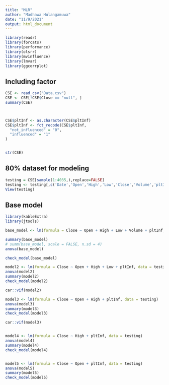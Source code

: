 ```yaml
---
title: "MLR"
author: "Madhawa Hulangamuwa"
date: "11/9/2021"
output: html_document
---
```


```r

library(readr)
library(forcats)
library(performance)
library(olsrr)
library(mvinfluence)
library(lmvar)
library(ggcorrplot)

```

## Including factor

```r


CSE <- read_csv("Data.csv")
CSE <- CSE[!CSE$Close == "null", ]
summary(CSE)



CSE$pltInf <- as.character(CSE$pltInf)
CSE$pltInf <- fct_recode(CSE$pltInf,
  "not_influenced" = "0",
  "influenced" = "1"
)


str(CSE)


```

## 80% dataset for modeling

```r

testing = CSE[sample(1:4035,),replace=FALSE]
testing <- testing[,c('Date','Open','High','Low','Close','Volume','pltInf')]
View(testing)

```

## Base model
```r

library(kableExtra)
library(jtools)

base_model <- lm(formula = Close ~ Open + High + Low + Volume + pltInf, data = testing)

summary(base_model)
# summ(base_model, scale = FALSE, n.sd = 4)
anova(base_model)

check_model(base_model)


```



```r


model2 <- lm(formula = Close ~ Open + High + Low + pltInf, data = testing)
anova(model2)
summary(model2)
check_model(model2)

car::vif(model2)


```


```r


model3 <- lm(formula = Close ~ Open + High + pltInf, data = testing)
anova(model3)
summary(model3)
check_model(model3)

car::vif(model3)



```


```r

model4 <- lm(formula = Close ~ High + pltInf, data = testing)
anova(model4)
summary(model4)
check_model(model4)


model5 <- lm(formula = Close ~ Open + pltInf, data = testing)
anova(model5)
summary(model5)
check_model(model5)

```